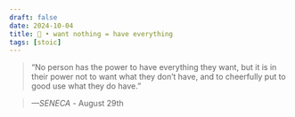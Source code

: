 ```yaml
---
draft: false 
date: 2024-10-04
title: 🗿 • want nothing = have everything
tags: [stoic]
---
```


>  “No person has the power to have everything they want, but it is in their power not to want what they don’t have, and to cheerfully put to good use what they do have.”

> *—SENECA* - August 29th